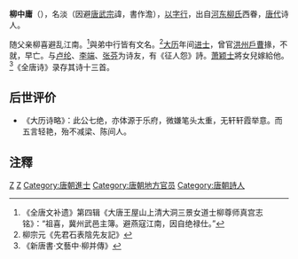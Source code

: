 {{東亞男性歷史人物
|名稱 =柳中庸
|身份 =诗人
|國家 =
|時代 =唐代
|主君 =
|屆數 =
|最高職務 =
|前任 = 
|繼任 = 
|圖片名稱 =
|圖片大小 =
|圖片說明 =
|字 =中庸
|官職 = 鸿府户曹掾
|氏族 =[[河东柳氏|河东柳氏]]
|祖籍 =河东（今[[山西|山西]][[永济|永济]]）
|其他名號 =
|出生日期 =
|出生地點 =
|婚年 =
|逝世日期 =
|逝世地點 =
|廟號 =
|諡號 =
|墓葬 =
|父親 =柳喜
|母親 =
|妻 =[[萧颖士|萧颖士]]之女|兄弟 =兄：柳并<br />弟:柳中行
|姊妹 =|子 =
|女 =|其他親屬 =
|出身 = [[大曆|大历]]年间进士|功名 = 
|經歷 = 
|著作 =
|注釋 =
}}
'''柳中庸'''（{{bd|?||?|}}），名淡（因避[[唐武宗|唐武宗]]諱，書作澹），[[以字行|以字行]]，出自[[河东柳氏|河东柳氏]]西眷，[[唐代|唐代]]诗人。

随父亲柳喜避乱江南。<ref>《全唐文补遗》第四辑《大唐王屋山上清大洞三景女道士柳尊师真宫志铭》：“祖喜，冀州武邑主簿。避燕寇江南，因自绝禄仕。”</ref>與弟中行皆有文名。<ref>柳宗元《先君石表陰先友記》</ref>[[大曆|大历]]年间[[进士|进士]]，曾官[[洪州_(隋朝)|洪州]][[戶曹|戶曹]]掾，不就，早亡。与[[卢纶|卢纶]]、[[李端|李端]]、[[张芬|张芬]]为诗友，有《征人怨》詩。[[萧颖士|萧颖士]]將女兒嫁給他。<ref>《新唐書·文藝中·柳并傳》</ref>《全唐诗》录存其诗十三首。

==后世评价==
*《大历诗略》：此公七绝，亦体源于乐府，微嫌笔头太重，无轩轩霞举意。而五言轻艳，殆不减梁、陈间人。

== 注釋 ==
{{reflist}}

{{DEFAULTSORT:L}}

[[Category:河東柳氏|Z]]
[[Category:柳姓|Z]]
[[Category:唐朝進士|Category:唐朝進士]]
[[Category:唐朝地方官员|Category:唐朝地方官员]]
[[Category:唐朝詩人|Category:唐朝詩人]]